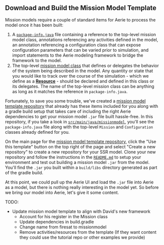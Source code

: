 ## Download and Build the Mission Model Template

Mission models require a couple of standard items for Aerie to process the model once it has been built:

1. A [`package-info.java`](https://nasa-ammos.github.io/aerie-docs/mission-modeling/introduction/#the-package-infojava-file) file containing a reference to the top-level mission model class, annotations referencing any activities defined in the model, an annotation referencing a configuration class that can expose configuration parameters that can be varied prior to simulation, and import statements to the Aerie modeling framework to bridge the framework to the model.
2. The top-level [mission model class](https://ammos.nasa.gov/aerie-docs/mission-modeling/introduction/#the-mission-model-class) that defines or delegates the behavior of the system being described in the model. Any quantity or state that you would like to track over the course of the simulation - which we define as a [**Resource**](https://ammos.nasa.gov/aerie-docs/mission-modeling/resources-and-models/) - should be declared and defined in this class or its delegates. The name of the top-level mission class can be anything as long as it matches the reference in `package-info.java`.

Fortunately, to save you some trouble, we've created a [mission model template repository](https://github.com/NASA-AMMOS/aerie-mission-model-template) that already has these items included for you along with a gradle build setup that takes care of including the right Aerie dependencies to get your mission model `.jar` file built hassle-free. In this repository, if you take a look in [`src/main/java/missionmodel`](https://github.com/NASA-AMMOS/aerie-mission-model-template/tree/main/src/main/java/firesat), you'll see the `package-info.java` file along with the top-level `Mission` and `Configuration` classes already defined for you.

On the main page for the [mission model template repository](https://github.com/NASA-AMMOS/aerie-mission-model-template), click the "Use this template" button on the top right of the page and select "Create a new repository" to create a new repository for your SSR model. Clone your new repository and follow the instructions in the [`README.md`](https://github.com/NASA-AMMOS/aerie-mission-model-template/blob/main/README.md) to setup your environment and test out building a mission model `.jar` from the model. You'll find the `.jar` you built within a `build/libs` directory generated as part of the gradle build.

At this point, we could pull up the Aerie UI and load the `.jar` file into Aerie as a model, but there is nothing really interesting in the model yet. So before we bring our model into Aerie, let's give it some content.

TODO:

- Update mission model template to align with David's new framework
  - Account for his register in the Mission class
  - Update dependencies in build.gradle
  - Change name from firesat to missionmodel
  - Remove activities/resources from the template (If they want content they could use the tutorial repo or other examples we provide)
